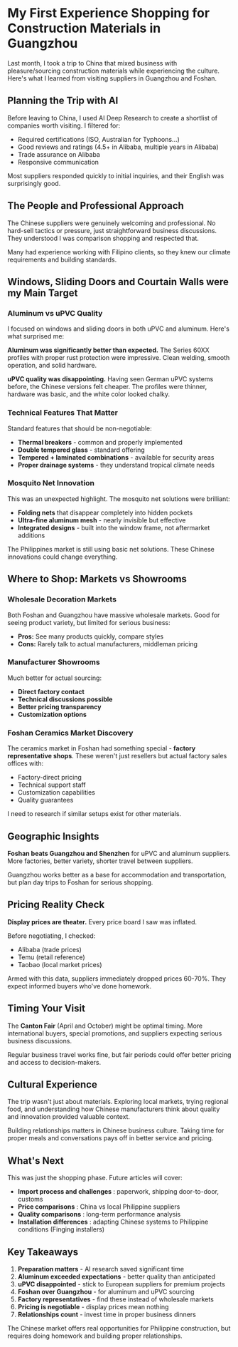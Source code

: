 # My First Experience Shopping for Construction Materials in Guangzhou

Last month, I took a trip to China that mixed business with pleasure/sourcing construction materials while experiencing the culture. Here's what I learned from visiting suppliers in Guangzhou and Foshan.

## Planning the Trip with AI

Before leaving to China, I used AI Deep Research to create a shortlist of companies worth visiting. I filtered for:

- Required certifications (ISO, Australian for Typhoons...)
- Good reviews and ratings (4.5+ in Alibaba, multiple years in Alibaba)
- Trade assurance on Alibaba
- Responsive communication

Most suppliers responded quickly to initial inquiries, and their English was surprisingly good.

## The People and Professional Approach

The Chinese suppliers were genuinely welcoming and professional. No hard-sell tactics or pressure, just straightforward business discussions. They understood I was comparison shopping and respected that.

Many had experience working with Filipino clients, so they knew our climate requirements and building standards.

## Windows, Sliding Doors and Courtain Walls were my Main Target

### Aluminum vs uPVC Quality

I focused on windows and sliding doors in both uPVC and aluminum. Here's what surprised me:

**Aluminum was significantly better than expected.** The Series 60XX profiles with proper rust protection were impressive. Clean welding, smooth operation, and solid hardware.

**uPVC quality was disappointing.** Having seen German uPVC systems before, the Chinese versions felt cheaper. The profiles were thinner, hardware was basic, and the white color looked chalky.

### Technical Features That Matter

Standard features that should be non-negotiable:

- **Thermal breakers** - common and properly implemented
- **Double tempered glass** - standard offering
- **Tempered + laminated combinations** - available for security areas
- **Proper drainage systems** - they understand tropical climate needs

### Mosquito Net Innovation

This was an unexpected highlight. The mosquito net solutions were brilliant:

- **Folding nets** that disappear completely into hidden pockets
- **Ultra-fine aluminum mesh** - nearly invisible but effective
- **Integrated designs** - built into the window frame, not aftermarket additions

The Philippines market is still using basic net solutions. These Chinese innovations could change everything.

## Where to Shop: Markets vs Showrooms

### Wholesale Decoration Markets

Both Foshan and Guangzhou have massive wholesale markets. Good for seeing product variety, but limited for serious business:

- **Pros:** See many products quickly, compare styles
- **Cons:** Rarely talk to actual manufacturers, middleman pricing

### Manufacturer Showrooms

Much better for actual sourcing:

- **Direct factory contact**
- **Technical discussions possible**
- **Better pricing transparency**
- **Customization options**

### Foshan Ceramics Market Discovery

The ceramics market in Foshan had something special - **factory representative shops**. These weren't just resellers but actual factory sales offices with:

- Factory-direct pricing
- Technical support staff
- Customization capabilities
- Quality guarantees

I need to research if similar setups exist for other materials.

## Geographic Insights

**Foshan beats Guangzhou and Shenzhen** for uPVC and aluminum suppliers. More factories, better variety, shorter travel between suppliers.

Guangzhou works better as a base for accommodation and transportation, but plan day trips to Foshan for serious shopping.

## Pricing Reality Check

**Display prices are theater.** Every price board I saw was inflated.

Before negotiating, I checked:
- Alibaba (trade prices)
- Temu (retail reference)
- Taobao (local market prices)

Armed with this data, suppliers immediately dropped prices 60-70%. They expect informed buyers who've done homework.

## Timing Your Visit

The **Canton Fair** (April and October) might be optimal timing. More international buyers, special promotions, and suppliers expecting serious business discussions.

Regular business travel works fine, but fair periods could offer better pricing and access to decision-makers.

## Cultural Experience

The trip wasn't just about materials. Exploring local markets, trying regional food, and understanding how Chinese manufacturers think about quality and innovation provided valuable context.

Building relationships matters in Chinese business culture. Taking time for proper meals and conversations pays off in better service and pricing.

## What's Next

This was just the shopping phase. Future articles will cover:

- **Import process and challenges** : paperwork, shipping door-to-door, customs
- **Price comparisons** : China vs local Philippine suppliers
- **Quality comparisons** : long-term performance analysis
- **Installation differences** : adapting Chinese systems to Philippine conditions (Finging installers)

## Key Takeaways

1. **Preparation matters** - AI research saved significant time
2. **Aluminum exceeded expectations** - better quality than anticipated
3. **uPVC disappointed** - stick to European suppliers for premium projects
4. **Foshan over Guangzhou** - for aluminum and uPVC sourcing
5. **Factory representatives** - find these instead of wholesale markets
6. **Pricing is negotiable** - display prices mean nothing
7. **Relationships count** - invest time in proper business dinners

The Chinese market offers real opportunities for Philippine construction, but requires doing homework and building proper relationships. 
